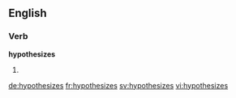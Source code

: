 ==English==

===Verb===
'''hypothesizes'''

# {{third-person singular of|hypothesize}}

[[de:hypothesizes]]
[[fr:hypothesizes]]
[[sv:hypothesizes]]
[[vi:hypothesizes]]